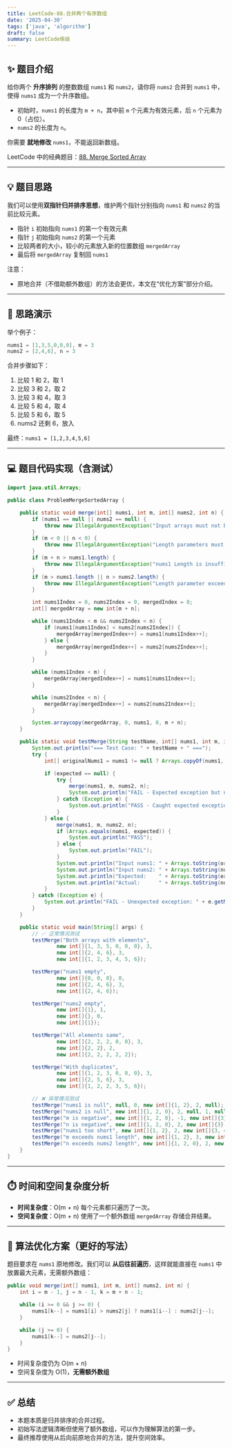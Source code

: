 ```yaml
---
title: LeetCode-88.合并两个有序数组
date: '2025-04-30'
tags: ['java', 'algorithm']
draft: false
summary: LeetCode练级
---
```


## ✨ 题目介绍

给你两个 **升序排列** 的整数数组 `nums1` 和 `nums2`，请你将 `nums2` 合并到 `nums1` 中，使得 `nums1` 成为一个升序数组。

- 初始时，`nums1` 的长度为 `m + n`，其中前 `m` 个元素为有效元素，后 `n` 个元素为 0（占位）。
- `nums2` 的长度为 `n`。

你需要 **就地修改** `nums1`，不能返回新数组。

LeetCode 中的经典题目：[88. Merge Sorted Array](https://leetcode.cn/problems/merge-sorted-array/)

---

## 💡 题目思路

我们可以使用**双指针归并排序思想**，维护两个指针分别指向 `nums1` 和 `nums2` 的当前比较元素。

- 指针 `i` 初始指向 `nums1` 的第一个有效元素
- 指针 `j` 初始指向 `nums2` 的第一个元素
- 比较两者的大小，较小的元素放入新的位置数组 `mergedArray`
- 最后将 `mergedArray` 复制回 `nums1`

注意：

- 原地合并（不借助额外数组）的方法会更优，本文在“优化方案”部分介绍。

---

## 🧮 思路演示

举个例子：

```java
nums1 = [1,3,5,0,0,0], m = 3
nums2 = [2,4,6], n = 3
```

合并步骤如下：

1. 比较 1 和 2，取 1
2. 比较 3 和 2，取 2
3. 比较 3 和 4，取 3
4. 比较 5 和 4，取 4
5. 比较 5 和 6，取 5
6. nums2 还剩 6，放入

最终：`nums1 = [1,2,3,4,5,6]`

---

## 💻 题目代码实现（含测试）

```java
import java.util.Arrays;

public class ProblemMergeSortedArray {

    public static void merge(int[] nums1, int m, int[] nums2, int n) {
        if (nums1 == null || nums2 == null) {
            throw new IllegalArgumentException("Input arrays must not be null!");
        }
        if (m < 0 || n < 0) {
            throw new IllegalArgumentException("Length parameters must be non-negative!");
        }
        if (m + n > nums1.length) {
            throw new IllegalArgumentException("nums1 Length is insufficient to hold merged result!");
        }
        if (m > nums1.length || n > nums2.length) {
            throw new IllegalArgumentException("Length parameter exceed actual array length!");
        }

        int nums1Index = 0, nums2Index = 0, mergedIndex = 0;
        int[] mergedArray = new int[m + n];

        while (nums1Index < m && nums2Index < n) {
            if (nums1[nums1Index] < nums2[nums2Index]) {
                mergedArray[mergedIndex++] = nums1[nums1Index++];
            } else {
                mergedArray[mergedIndex++] = nums2[nums2Index++];
            }
        }

        while (nums1Index < m) {
            mergedArray[mergedIndex++] = nums1[nums1Index++];
        }

        while (nums2Index < n) {
            mergedArray[mergedIndex++] = nums2[nums2Index++];
        }

        System.arraycopy(mergedArray, 0, nums1, 0, m + n);
    }

    public static void testMerge(String testName, int[] nums1, int m, int[] nums2, int n, int[] expected) {
        System.out.println("=== Test Case: " + testName + " ===");
        try {
            int[] originalNums1 = nums1 != null ? Arrays.copyOf(nums1, nums1.length) : null;

            if (expected == null) {
                try {
                    merge(nums1, m, nums2, n);
                    System.out.println("FAIL - Expected exception but none thrown");
                } catch (Exception e) {
                    System.out.println("PASS - Caught expected exception: " + e.getClass().getSimpleName() + " - " + e.getMessage());
                }
            } else {
                merge(nums1, m, nums2, n);
                if (Arrays.equals(nums1, expected)) {
                    System.out.println("PASS");
                } else {
                    System.out.println("FAIL");
                }
                System.out.println("Input nums1: " + Arrays.toString(originalNums1) + ", m: " + m);
                System.out.println("Input nums2: " + Arrays.toString(nums2) + ", n: " + n);
                System.out.println("Expected:    " + Arrays.toString(expected));
                System.out.println("Actual:      " + Arrays.toString(nums1));
            }
        } catch (Exception e) {
            System.out.println("FAIL - Unexpected exception: " + e.getMessage());
        }
    }

    public static void main(String[] args) {
        // ✅ 正常情况测试
        testMerge("Both arrays with elements",
                new int[]{1, 3, 5, 0, 0, 0}, 3,
                new int[]{2, 4, 6}, 3,
                new int[]{1, 2, 3, 4, 5, 6});

        testMerge("nums1 empty",
                new int[]{0, 0, 0}, 0,
                new int[]{2, 4, 6}, 3,
                new int[]{2, 4, 6});

        testMerge("nums2 empty",
                new int[]{1}, 1,
                new int[]{}, 0,
                new int[]{1});

        testMerge("All elements same",
                new int[]{2, 2, 2, 0, 0}, 3,
                new int[]{2, 2}, 2,
                new int[]{2, 2, 2, 2, 2});

        testMerge("With duplicates",
                new int[]{1, 2, 3, 0, 0, 0}, 3,
                new int[]{2, 5, 6}, 3,
                new int[]{1, 2, 2, 3, 5, 6});

        // ❌ 异常情况测试
        testMerge("nums1 is null", null, 0, new int[]{1, 2}, 2, null);
        testMerge("nums2 is null", new int[]{1, 2, 0}, 2, null, 1, null);
        testMerge("m is negative", new int[]{1, 2, 0}, -1, new int[]{3}, 1, null);
        testMerge("n is negative", new int[]{1, 2, 0}, 2, new int[]{3}, -1, null);
        testMerge("nums1 too short", new int[]{1, 2}, 2, new int[]{3, 4}, 2, null);
        testMerge("m exceeds nums1 length", new int[]{1, 2}, 3, new int[]{3}, 1, null);
        testMerge("n exceeds nums2 length", new int[]{1, 2, 0}, 2, new int[]{3}, 2, null);
    }
}
```

---

## ⏱️ 时间和空间复杂度分析

- **时间复杂度**：O(m + n)
  每个元素都只遍历了一次。
- **空间复杂度**：O(m + n)
  使用了一个额外数组 `mergedArray` 存储合并结果。

---

## 🚀 算法优化方案（更好的写法）

题目要求在 `nums1` 原地修改。我们可以 **从后往前遍历**，这样就能直接在 `nums1` 中放置最大元素，无需额外数组：

```java
public void merge(int[] nums1, int m, int[] nums2, int n) {
    int i = m - 1, j = n - 1, k = m + n - 1;

    while (i >= 0 && j >= 0) {
        nums1[k--] = nums1[i] > nums2[j] ? nums1[i--] : nums2[j--];
    }

    while (j >= 0) {
        nums1[k--] = nums2[j--];
    }
}
```

- 时间复杂度仍为 O(m + n)
- 空间复杂度为 O(1)，**无需额外数组**

---

## ✅ 总结

- 本题本质是归并排序的合并过程。
- 初始写法逻辑清晰但使用了额外数组，可以作为理解算法的第一步。
- 最终推荐使用从后向前原地合并的方法，提升空间效率。
